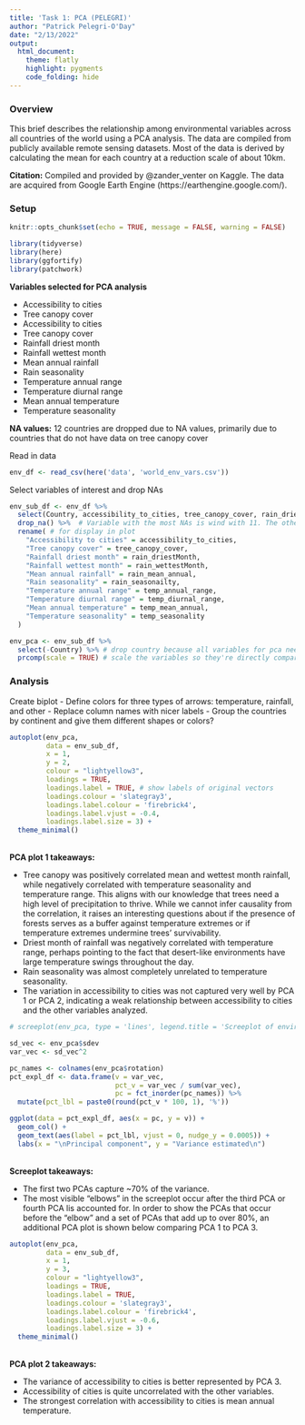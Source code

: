 ```yaml
---
title: 'Task 1: PCA (PELEGRI)'
author: "Patrick Pelegri-O'Day"
date: "2/13/2022"
output:
  html_document: 
    theme: flatly
    highlight: pygments
    code_folding: hide
---
```


### Overview
This brief describes the relationship among environmental variables across all countries of the world using a PCA analysis. The data are compiled from publicly available remote sensing datasets. Most of the data is derived by calculating the mean for each country at a reduction scale of about 10km.

**Citation:** Compiled and provided by @zander_venter on Kaggle. The data are acquired from Google Earth Engine (https://earthengine.google.com/).

### Setup
```r
knitr::opts_chunk$set(echo = TRUE, message = FALSE, warning = FALSE)

library(tidyverse)
library(here)
library(ggfortify)
library(patchwork)
```

**Variables selected for PCA analysis**

- Accessibility to cities
- Tree canopy cover
- Accessibility to cities
- Tree canopy cover
- Rainfall driest month
- Rainfall wettest month
- Mean annual rainfall
- Rain seasonality
- Temperature annual range
- Temperature diurnal range
- Mean annual temperature
- Temperature seasonality

**NA values:** 12 countries are dropped due to NA values, primarily due to countries that do not have data on tree canopy cover

Read in data
```r
env_df <- read_csv(here('data', 'world_env_vars.csv'))
```

Select variables of interest and drop NAs
```r
env_sub_df <- env_df %>% 
  select(Country, accessibility_to_cities, tree_canopy_cover, rain_driestMonth,rain_wettestMonth, rain_mean_annual, rain_seasonailty, temp_annual_range, temp_diurnal_range, temp_mean_annual, temp_seasonality) %>% 
  drop_na() %>%  # Variable with the most NAs is wind with 11. The others have 5 or 6
  rename( # for display in plot
    "Accessibility to cities" = accessibility_to_cities,
    "Tree canopy cover" = tree_canopy_cover,
    "Rainfall driest month" = rain_driestMonth,
    "Rainfall wettest month" = rain_wettestMonth,
    "Mean annual rainfall" = rain_mean_annual,
    "Rain seasonality" = rain_seasonailty,
    "Temperature annual range" = temp_annual_range,
    "Temperature diurnal range" = temp_diurnal_range,
    "Mean annual temperature" = temp_mean_annual,
    "Temperature seasonality" = temp_seasonality
  )
```


```r
env_pca <- env_sub_df %>% 
  select(-Country) %>% # drop country because all variables for pca need to be numeric
  prcomp(scale = TRUE) # scale the variables so they're directly comparable

```

### Analysis

Create biplot
- Define colors for three types of arrows: temperature, rainfall, and other
- Replace column names with nicer labels
- Group the countries by continent and give them different shapes or colors?
```r
autoplot(env_pca,
         data = env_sub_df,
         x = 1,
         y = 2,
         colour = "lightyellow3",
         loadings = TRUE,
         loadings.label = TRUE, # show labels of original vectors
         loadings.colour = 'slategray3',
         loadings.label.colour = 'firebrick4',
         loadings.label.vjust = -0.4,
         loadings.label.size = 3) +
  theme_minimal()
```
<br>
**PCA plot 1 takeaways:**

- Tree canopy was positively correlated mean and wettest month rainfall, while negatively correlated with temperature seasonality and temperature range. This aligns with our knowledge that trees need a high level of precipitation to thrive. While we cannot infer causality from the correlation, it raises an interesting questions about if the presence of forests serves as a buffer against temperature extremes or if temperature extremes undermine trees' survivability.
- Driest month of rainfall was negatively correlated with temperature range, perhaps pointing to the fact that desert-like environments have large temperature swings throughout the day.
- Rain seasonality was almost completely unrelated to temperature seasonality.
- The variation in accessibility to cities was not captured very well by PCA 1 or PCA 2, indicating a weak relationship between accessibility to cities and the other variables analyzed.

```r
# screeplot(env_pca, type = 'lines', legend.title = 'Screeplot of environmental variables')

sd_vec <- env_pca$sdev
var_vec <- sd_vec^2

pc_names <- colnames(env_pca$rotation)
pct_expl_df <- data.frame(v = var_vec,
                          pct_v = var_vec / sum(var_vec),
                          pc = fct_inorder(pc_names)) %>% 
  mutate(pct_lbl = paste0(round(pct_v * 100, 1), '%'))

ggplot(data = pct_expl_df, aes(x = pc, y = v)) +
  geom_col() + 
  geom_text(aes(label = pct_lbl, vjust = 0, nudge_y = 0.0005)) +
  labs(x = "\nPrincipal component", y = "Variance estimated\n")
```
<br>
**Screeplot takeaways:**

 - The first two PCAs capture ~70% of the variance.
 - The most visible "elbows" in the screeplot occur after the third PCA or fourth PCA lis accounted for. In order to show the PCAs that occur before the "elbow" and a set of PCAs that add up to over 80%, an additional PCA plot is shown below comparing PCA 1 to PCA 3.

```r
autoplot(env_pca,
         data = env_sub_df,
         x = 1,
         y = 3,
         colour = "lightyellow3",
         loadings = TRUE,
         loadings.label = TRUE,
         loadings.colour = 'slategray3',
         loadings.label.colour = 'firebrick4',
         loadings.label.vjust = -0.6,
         loadings.label.size = 3) +
  theme_minimal()
```
<br>
**PCA plot 2 takeaways:**

- The variance of accessibility to cities is better represented by PCA 3.
- Accessibility of cities is quite uncorrelated with the other variables.
- The strongest correlation with accessibility to cities is mean annual temperature.
